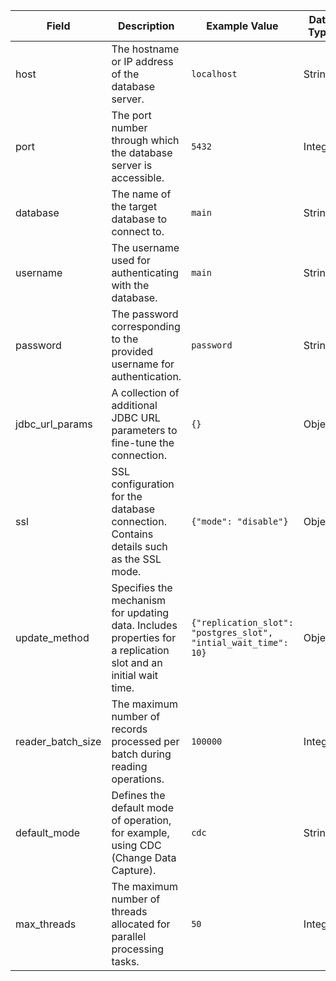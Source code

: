 | Field               | Description                                                                                             | Example Value         | Data Type |
|---------------------|---------------------------------------------------------------------------------------------------------|-----------------------|-----------|
| host                | The hostname or IP address of the database server.                                                     | `localhost`             | String    |
| port                | The port number through which the database server is accessible.                                        | `5432`                  | Integer   |
| database            | The name of the target database to connect to.                                                          | `main`                  | String    |
| username            | The username used for authenticating with the database.                                                 | `main`                  | String    |
| password            | The password corresponding to the provided username for authentication.                               | `password`              | String    |
| jdbc_url_params     | A collection of additional JDBC URL parameters to fine-tune the connection.                            | `{}`                    | Object    |
| ssl                 | SSL configuration for the database connection. Contains details such as the SSL mode.                   | `{"mode": "disable"}`   | Object    |
| update_method       | Specifies the mechanism for updating data. Includes properties for a replication slot and an initial wait time. | `{"replication_slot": "postgres_slot", "intial_wait_time": 10}` | Object    |
| reader_batch_size   | The maximum number of records processed per batch during reading operations.                           | `100000`                | Integer   |
| default_mode        | Defines the default mode of operation, for example, using CDC (Change Data Capture).                   | `cdc`                   | String    |
| max_threads         | The maximum number of threads allocated for parallel processing tasks.                                  | `50`                    | Integer   |
